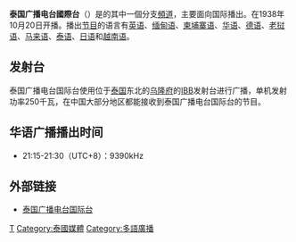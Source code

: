 {{unreferenced|time=2019-01-05T00:12:42+00:00}}
{{UTC+8}}
{{广播电台
| 電臺名稱= 泰国广播电台國際台
| 英文名稱= Radio Thailand World Service
| 原文名称= 
| 電臺圖片檔案= 
| 電臺圖片尺寸= 
| 電臺圖片名稱=
| 通称= 
| 缩写= 
| 所屬國家= {{泰国}}
| 總部所在= [[泰国|泰国]][[曼谷|曼谷]]
| 播放地區= 全球
| 開播日期= 1938年10月20日
| 停播日期= 
| 電臺呼號= 
| 类型= 政府宣传电台
| 宗教= 
| 主要语言= 
| 使用频段= 中波、短波、调频
| 電臺口號=
| 隶属= 泰国国家广播公司
| 擁有者=[[泰国|泰国]]政府
| 持股者=
| 董事长=  
| 前電臺名稱= 
| 被取代名稱= 
| 前頻道呼號= 
| 被取代呼號= 
| 集團同類電臺= 
| 重播服務電臺= 
| 電臺官方網站= https://nbt.prd.go.th/ 
| 備註=
}}

'''泰国广播电台國際台'''（{{lang-en|Radio Thailand World Service}}）是{{link-en|泰国广播电台|Radio Thailand}}的其中一個分支[[頻道|頻道]]，主要面向国际播出。在1938年10月20日开播。播出[[节目|节目]]的语言有[[英语|英语]]、[[缅甸语|缅甸语]]、[[柬埔寨语|柬埔寨语]]、[[华语|华语]]、[[德语|德语]]、[[老挝语|老挝语]]、[[马来语|马来语]]、[[泰语|泰语]]、[[日语|日语]]和[[越南语|越南语]]。

==发射台==
泰国广播电台国际台使用位于[[泰国|泰国]]东北的[[乌隆府|乌隆府]]的[[美国广播理事会|IBB]]发射台进行广播，单机发射功率250千瓦，在中国大部分地区都能接收到泰国广播电台国际台的节目。

==华语广播播出时间==
*21:15-21:30（UTC+8）：9390kHz

==外部链接==
*[http://www.hsk9.org 泰国广播电台国际台] {{Wayback|url=http://www.hsk9.org/ |date=20200521203032 }}

{{国际广播电台}}

[[Category:国际广播|T]]
[[Category:泰國媒體|Category:泰國媒體]]
[[Category:多語廣播|Category:多語廣播]]